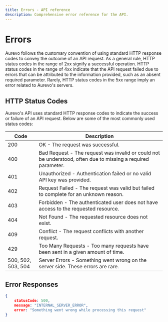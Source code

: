 ```yaml
---
title: Errors - API reference
description: Comprehensive error reference for the API.
---
```


# Errors

Aurevo follows the customary convention of using standard HTTP response codes to convey the outcome of an API request. As a general rule, HTTP status codes in the range of 2xx signify a successful operation. HTTP status codes in the range of 4xx indicate that the API request failed due to errors that can be attributed to the information provided, such as an absent required parameter. Rarely, HTTP status codes in the 5xx range imply an error related to Aurevo's servers.

## HTTP Status Codes
Aurevo's API uses standard HTTP response codes to indicate the success or failure of an API request. Below are some of the most commonly used status codes:

| Code | Description |
| ---- | ----------- |
| 200  | OK - The request was successful. |
| 400  | Bad Request - The request was invalid or could not be understood, often due to missing a required parameter. |
| 401  | Unauthorized - Authentication failed or no valid API key was provided. |
| 402  | Request Failed - The request was valid but failed to complete for an unknown reason. |
| 403  | Forbidden - The authenticated user does not have access to the requested resource. |
| 404  | Not Found - The requested resource does not exist. |
| 409  | Conflict - The request conflicts with another request. |
| 429  | Too Many Requests - Too many requests have been sent in a given amount of time. |
| 500, 502, 503, 504  | Server Errors - Something went wrong on the server side. These errors are rare. |

## Error Responses

```json
{
    statusCode: 500,
    message: "INTERNAL_SERVER_ERROR",
    error: "Something went wrong while processing this request"
}
```